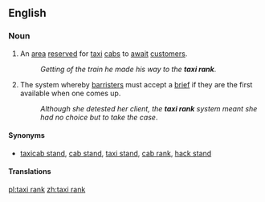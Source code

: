 ==English==

===Noun===
{{en-noun}}

# An [[area]] [[reserved]] for [[taxi]] [[cabs]] to [[await]] [[customer]]s.
#: ''Getting of the train he made his way to the '''taxi rank'''''.
# {{context|British|lang=en}} The system whereby [[barrister]]s must accept a [[brief]] if they are the first available when one comes up.
#: ''Although she detested her client, the '''taxi rank''' system meant she had no choice but to take the case''.

====Synonyms====
* [[taxicab stand]], [[cab stand]], [[taxi stand]], [[cab rank]], [[hack stand]]

====Translations====
{{trans-see|taxi stand}}

[[pl:taxi rank]]
[[zh:taxi rank]]